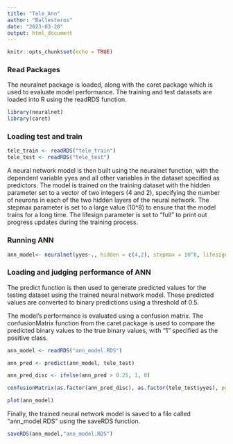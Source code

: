 ```yaml
---
title: "Tele_Ann"
author: "Ballesteros"
date: "2023-03-20"
output: html_document
---
```


```r
knitr::opts_chunk$set(echo = TRUE)
```

### Read Packages
The neuralnet package is loaded, along with the caret package which is used to evaluate model performance. The training and test datasets are loaded into R using the readRDS function.
```r
library(neuralnet)
library(caret)
```

### Loading test and train
```r
tele_train <- readRDS("tele_train")
tele_test <- readRDS("tele_test")
```

A neural network model is then built using the neuralnet function, with the dependent variable yyes and all other variables in the dataset specified as predictors. The model is trained on the training dataset with the hidden parameter set to a vector of two integers (4 and 2), specifying the number of neurons in each of the two hidden layers of the neural network. The stepmax parameter is set to a large value (10^8) to ensure that the model trains for a long time. The lifesign parameter is set to "full" to print out progress updates during the training process.

### Running ANN
```r
ann_model<- neuralnet(yyes~., hidden = c(4,2), stepmax = 10^8, lifesign = "full", data = tele_train)
```

### Loading and judging performance of ANN

The predict function is then used to generate predicted values for the testing dataset using the trained neural network model. These predicted values are converted to binary predictions using a threshold of 0.5.

The model's performance is evaluated using a confusion matrix. The confusionMatrix function from the caret package is used to compare the predicted binary values to the true binary values, with "1" specified as the positive class.

```r
ann_model <- readRDS("ann_model.RDS")

ann_pred <- predict(ann_model, tele_test)

ann_pred_disc <- ifelse(ann_pred > 0.25, 1, 0)

confusionMatrix(as.factor(ann_pred_disc), as.factor(tele_test$yyes), positive = "1")
```

```r
plot(ann_model)
```


Finally, the trained neural network model is saved to a file called "ann_model.RDS" using the saveRDS function.

```r
saveRDS(ann_model,"ann_model.RDS")
```

